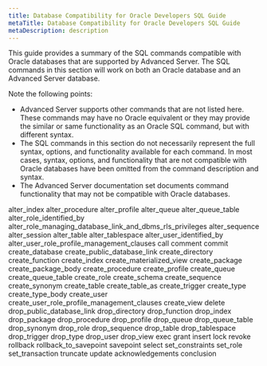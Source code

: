 ```yaml
---
title: Database Compatibility for Oracle Developers SQL Guide
metaTitle: Database Compatibility for Oracle Developers SQL Guide
metaDescription: description
---
```


This guide provides a summary of the SQL commands compatible with Oracle
databases that are supported by Advanced Server. The SQL commands in
this section will work on both an Oracle database and an Advanced Server
database.

Note the following points:

  - Advanced Server supports other commands that are not listed here.
    These commands may have no Oracle equivalent or they may provide the
    similar or same functionality as an Oracle SQL command, but with
    different syntax.
  - The SQL commands in this section do not necessarily represent the
    full syntax, options, and functionality available for each command.
    In most cases, syntax, options, and functionality that are not
    compatible with Oracle databases have been omitted from the command
    description and syntax.
  - The Advanced Server documentation set documents command
    functionality that may not be compatible with Oracle databases.

<div class="toctree" data-maxdepth="3">

alter_index alter_procedure alter_profile alter_queue
alter_queue_table alter_role_identified_by
alter_role_managing_database_link_and_dbms_rls_privileges
alter_sequence alter_session alter_table alter_tablespace
alter_user_identified_by
alter_user_role_profile_management_clauses call comment commit
create_database create_public_database_link create_directory
create_function create_index create_materialized_view
create_package create_package_body create_procedure create_profile
create_queue create_queue_table create_role create_schema
create_sequence create_synonym create_table create_table_as
create_trigger create_type create_type_body create_user
create_user_role_profile_management_clauses create_view delete
drop_public_database_link drop_directory drop_function drop_index
drop_package drop_procedure drop_profile drop_queue
drop_queue_table drop_synonym drop_role drop_sequence drop_table
drop_tablespace drop_trigger drop_type drop_user drop_view exec
grant insert lock revoke rollback rollback_to_savepoint savepoint
select set_constraints set_role set_transaction truncate update
acknowledgements conclusion

</div>
